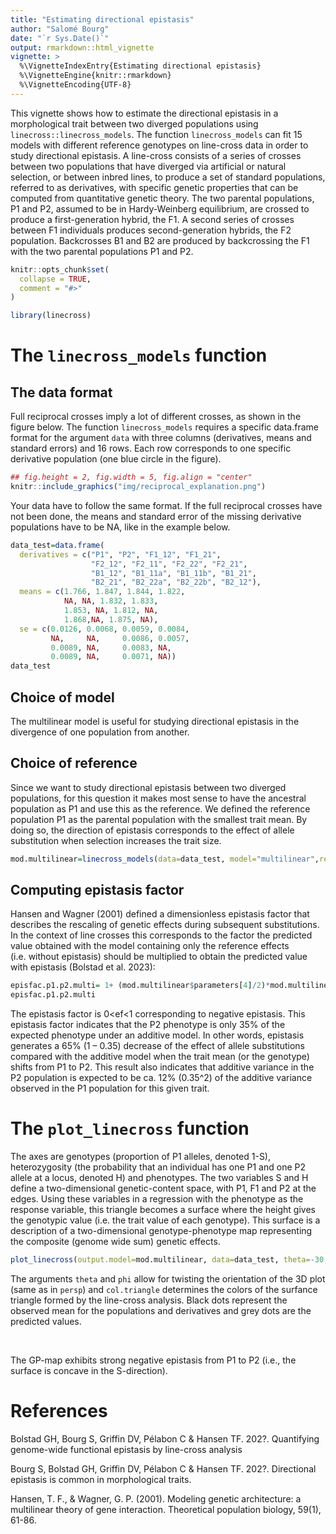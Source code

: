 ```yaml
---
title: "Estimating directional epistasis"
author: "Salomé Bourg"
date: "`r Sys.Date()`"
output: rmarkdown::html_vignette
vignette: >
  %\VignetteIndexEntry{Estimating directional epistasis}
  %\VignetteEngine{knitr::rmarkdown}
  %\VignetteEncoding{UTF-8}
---
```


This vignette shows how to estimate the directional epistasis in a morphological trait between two diverged populations using `linecross::linecross_models`. The function `linecross_models` can fit 15 models with different reference genotypes on line-cross data in order to study directional epistasis. 
A line-cross consists of a series of crosses between two populations that have diverged via artificial or natural selection, or between inbred lines, to produce a set of standard populations, referred to as derivatives, with specific genetic properties that can be computed from quantitative genetic theory. The two parental populations, P1 and P2, assumed to be in Hardy-Weinberg equilibrium, are crossed to produce a first-generation hybrid, the F1. A second series of crosses between F1 individuals produces second-generation hybrids, the F2 population. Backcrosses B1 and B2 are produced by backcrossing the F1 with the two parental populations P1 and P2.


```r
knitr::opts_chunk$set(
  collapse = TRUE,
  comment = "#>"
)
```

```r
library(linecross)
```
# The `linecross_models` function

## The data format
Full reciprocal crosses imply a lot of different crosses, as shown in the figure below. The function `linecross_models` requires a specific data.frame format for the argument `data` with three columns (derivatives, means and standard errors) and 16 rows. Each row corresponds to one specific derivative population (one blue circle in the figure).

```r
## fig.height = 2, fig.width = 5, fig.align = "center"
knitr::include_graphics("img/reciprocal_explanation.png")
```

Your data have to follow the same format. If the full reciprocal crosses have not been done, the means and standard error of the missing derivative populations have to be NA, like in the example below. 

```r
data_test=data.frame(
  derivatives = c("P1", "P2", "F1_12", "F1_21", 
                  "F2_12", "F2_11", "F2_22", "F2_21", 
                  "B1_12", "B1_11a", "B1_11b", "B1_21", 
                  "B2_21", "B2_22a", "B2_22b", "B2_12"),
  means = c(1.766, 1.847, 1.844, 1.822, 
            NA, NA, 1.832, 1.833, 
            1.853, NA, 1.812, NA, 
            1.868,NA, 1.875, NA), 
  se = c(0.0126, 0.0068, 0.0059, 0.0084, 
         NA,     NA,     0.0086, 0.0057, 
         0.0089, NA,     0.0083, NA, 
         0.0089, NA,     0.0071, NA))
data_test
```

## Choice of model
The multilinear model is useful for studying directional epistasis in the divergence of one population from another.

## Choice of reference
Since we want to study directional epistasis between two diverged populations, for this question it makes most sense to have the ancestral population as P1 and use this as the reference. We defined the reference population P1 as the parental population with the smallest trait mean. By doing so, the direction of epistasis corresponds to the effect of allele substitution when selection increases the trait size.

```r
mod.multilinear=linecross_models(data=data_test, model="multilinear",reference="P1", maxeval=3)
```
## Computing epistasis factor
Hansen and Wagner (2001) defined a dimensionless epistasis factor that describes the rescaling of genetic effects during subsequent substitutions. In the context of line crosses this corresponds to the factor the predicted value obtained with the model containing only the reference effects (i.e. without epistasis) should be multiplied to obtain the predicted value with epistasis (Bolstad et al. 2023):

```r
episfac.p1.p2.multi= 1+ (mod.multilinear$parameters[4]/2)*mod.multilinear$parameters[3]
episfac.p1.p2.multi
```

The epistasis factor is 0<ef<1 corresponding to negative epistasis. This epistasis factor indicates that the P2 phenotype is only 35% of the expected phenotype under an additive model. In other words, epistasis generates a 65% (1 – 0.35) decrease of the effect of allele substitutions compared with the additive model when the trait mean (or the genotype) shifts from P1 to P2. This result also indicates that additive variance in the P2 population is expected to be ca. 12% (0.35^2) of the additive variance observed in the P1 population for this given trait. 

# The `plot_linecross` function

The axes are genotypes (proportion of P1 alleles, denoted 1-S), heterozygosity (the probability that an individual has one P1 and one P2 allele at a locus, denoted H) and phenotypes. The two variables S and H define a two-dimensional genetic-content space, with P1, F1 and P2 at the edges. Using these variables in a regression with the phenotype as the response variable, this triangle becomes a surface where the height gives the genotypic value (i.e. the trait value of each genotype). This surface is a description of a two-dimensional genotype-phenotype map representing the composite (genome wide sum) genetic effects.

```r
plot_linecross(output.model=mod.multilinear, data=data_test, theta=-30, phi=20, margins=c(2,2,2,2), col.triangle="gray80")
```

The arguments `theta` and `phi` allow for twisting the orientation of the 3D plot (same as in `persp`) and `col.triangle` determines the colors of the surfance triangle formed by the line-cross analysis. Black dots represent the observed mean for the populations and derivatives and grey dots are the predicted values.

<br>

The GP-map exhibits strong negative epistasis from P1 to P2 (i.e., the surface is concave in the S-direction). 


# References
Bolstad GH, Bourg S, Griffin DV, Pélabon C & Hansen TF. 202?. Quantifying genome-wide functional epistasis by line-cross analysis

Bourg S, Bolstad GH, Griffin DV, Pélabon C & Hansen TF. 202?. Directional epistasis is common in morphological traits.

Hansen, T. F., & Wagner, G. P. (2001). Modeling genetic architecture: a multilinear theory of gene interaction. Theoretical population biology, 59(1), 61-86.
